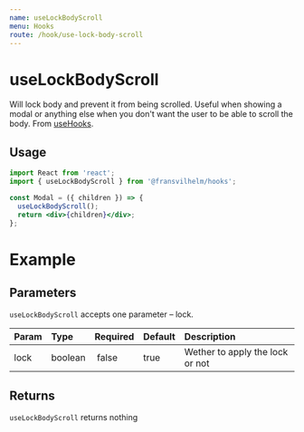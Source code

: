 ```yaml
---
name: useLockBodyScroll
menu: Hooks
route: /hook/use-lock-body-scroll
---
```



# useLockBodyScroll

Will lock body and prevent it from being scrolled. Useful when showing a modal
or anything else when you don't want the user to be able to scroll the body.
From [useHooks](https://usehooks.com/useLockBodyScroll/).

## Usage

```jsx
import React from 'react';
import { useLockBodyScroll } from '@fransvilhelm/hooks';

const Modal = ({ children }) => {
  useLockBodyScroll();
  return <div>{children}</div>;
};
```

# Example

<Playground>
  <UseLockBodyScrollExample />
</Playground>

## Parameters

`useLockBodyScroll` accepts one parameter – lock.

| Param | Type    | Required | Default | Description                     |
| :---- | :------ | :------- | :------ | :------------------------------ |
| lock  | boolean |  false   | true    | Wether to apply the lock or not |

## Returns

`useLockBodyScroll` returns nothing
